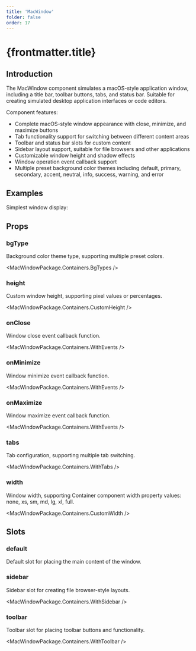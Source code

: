 ```yaml
---
title: 'MacWindow'
folder: false
order: 17
---
```



# {frontmatter.title}

## Introduction

The MacWindow component simulates a macOS-style application window, including a title bar, toolbar buttons, tabs, and status bar. Suitable for creating simulated desktop application interfaces or code editors.

Component features:

- Complete macOS-style window appearance with close, minimize, and maximize buttons
- Tab functionality support for switching between different content areas
- Toolbar and status bar slots for custom content
- Sidebar layout support, suitable for file browsers and other applications
- Customizable window height and shadow effects
- Window operation event callback support
- Multiple preset background color themes including default, primary, secondary, accent, neutral, info, success, warning, and error

## Examples

Simplest window display:

<Basic />

## Props

### bgType
Background color theme type, supporting multiple preset colors.

<MacWindowPackage.Containers.BgTypes />

### height
Custom window height, supporting pixel values or percentages.

<MacWindowPackage.Containers.CustomHeight />

### onClose
Window close event callback function.

<MacWindowPackage.Containers.WithEvents />

### onMinimize
Window minimize event callback function.

<MacWindowPackage.Containers.WithEvents />

### onMaximize
Window maximize event callback function.

<MacWindowPackage.Containers.WithEvents />

### tabs
Tab configuration, supporting multiple tab switching.

<MacWindowPackage.Containers.WithTabs />

### width
Window width, supporting Container component width property values: none, xs, sm, md, lg, xl, full.

<MacWindowPackage.Containers.CustomWidth />

## Slots

### default
Default slot for placing the main content of the window.

### sidebar
Sidebar slot for creating file browser-style layouts.

<MacWindowPackage.Containers.WithSidebar />

### toolbar
Toolbar slot for placing toolbar buttons and functionality.

<MacWindowPackage.Containers.WithToolbar /> 

